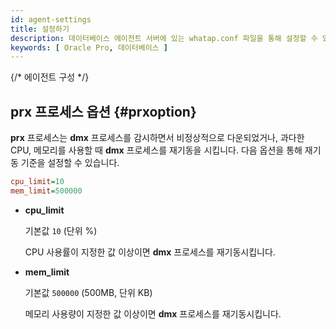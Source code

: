 ```yaml
---
id: agent-settings
title: 설정하기
description: 데이터베이스 에이전트 서버에 있는 whatap.conf 파일을 통해 설정할 수 있는 옵션에 대해 알아봅니다.
keywords: [ Oracle Pro, 데이터베이스 ]
---
```



<Dbagentsettingsdesc />  

{/* 에이전트 구성 */}

<Dbstructureofagent /> 

## prx 프로세스 옵션 {#prxoption}

**prx** 프로세스는 **dmx** 프로세스를 감시하면서 비정상적으로 다운되었거나, 과다한 CPU, 메모리를 사용할 때 **dmx** 프로세스를 재기동을 시킵니다. 다음 옵션을 통해 재기동 기준을 설정할 수 있습니다.

```ini title="prx.conf"
cpu_limit=10
mem_limit=500000 
```

* **cpu_limit**

  기본값 `10` (단위 %)
  
  CPU 사용률이 지정한 값 이상이면 **dmx** 프로세스를 재기동시킵니다.


* **mem_limit**

  기본값 `500000` (500MB, 단위 KB)
  
  메모리 사용량이 지정한 값 이상이면 **dmx** 프로세스를 재기동시킵니다.